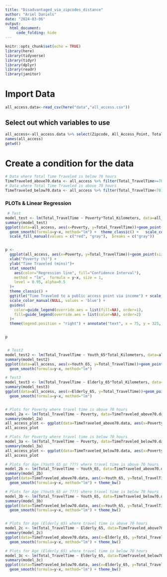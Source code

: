---
title: "Disadvantaged_via_zipcodes_distance"
author: "Ariel Daniels"
date: "2024-03-06"
output: 
  html_document:
     code_folding: hide
---

```{r setup, include=FALSE}
knitr::opts_chunk$set(echo = TRUE)
library(here)
library(tidyverse)
library(tidyr)
library(dplyr)
library(readr)
library(janitor)
```

# Import Data 
```{r}
all_access.data<-read_csv(here("data","all_access.csv"))
```
## Select out which variables to use
```{r}
all_access<-all_access.data %>% select(Zipcode, All_Access_Point, Total_TravelTime, Total_Kilometers, CIscore, Poverty, Youth_65, Elderly_65, Hispanic, White, African_American, Native_American, Asian_American, Pacific_Islander)
names(all_access)
getwd()
```
# Create a condition for the data
```{r}
# Data where Total Time Traveled is below 70 hours
TimeTraveled_above70.data <- all_access %>% filter(Total_TravelTime>=70)
# Data where Total Time Traveled is above 70 hours
TimeTraveled_below70.data <- all_access %>% filter(Total_TravelTime<70)
```

### PLOTs & Linear Regression 
```{r results=TRUE}

 # Test
model_test <- lm(Total_TravelTime ~ Poverty*Total_Kilometers, data=all_access)
summary(model_test)
ggplot(data=all_access, aes(x=Poverty, y=Total_TravelTime))+geom_point(color="black")+ labs(title="Time Traveled to a public access point via income", x="Poverty (%)", y="Time Traveled (mins)") +  
  geom_smooth(formula=y~x, method="lm") +  theme_classic() +   scale_color_manual(values = c("#377EB8")) +
  scale_fill_manual(values = c("red", "gray"),  breaks = c("gray"))


p <- 
  ggplot(all_access, aes(x=Poverty, y=Total_TravelTime))+geom_point(size=2, alpha=0.5, color="black") +
  xlab("Poverty (%)") +
  ylab("Time Traveled (mins)")+
  stat_smooth(
    aes(color="Regression line", fill="Confidence Interval"),
    method = "lm",  formula = y~x, size = 1,
    level = 0.95, alpha=0.5
  )+
  theme_classic() +
  ggtitle("Time Traveled to a public access point via income") + scale_fill_manual(NULL, values = 'gray') +
  scale_color_manual(NULL, values = 'blue') +
  guides(
    color=guide_legend(override.aes = list(fill=NA), order=1),
    fill=guide_legend(override.aes = list(color=NA), order=2)
  )+
  theme(legend.position = "right") + annotate("text", x = 75, y = 325, label = "p-value: < 2.2e-16") +  annotate("text", x = 75, y = 350, label = "Adjusted R-squared:  0.9848")


p


 # Test2
model_test2 <- lm(Total_TravelTime ~ Youth_65*Total_Kilometers, data=all_access)
summary(model_test2)
ggplot(data=all_access, aes(x=Youth_65, y=Total_TravelTime))+geom_point(color="black")+ labs(title="Time Traveled to a public access point via age", x="People under 65 (%)", y="Time Traveled (mins)") + geom_hline(yintercept=70, linetype="dashed") +
  geom_smooth(formula=y~x, method="lm")

# Test3
model_test3 <- lm(Total_TravelTime ~ Elderly_65*Total_Kilometers, data=all_access)
summary(model_test3)
ggplot(data=all_access, aes(x=Elderly_65, y=Total_TravelTime))+geom_point(color="black")+ labs(title="Time Traveled to a public access point via age", x="People 65 and older (%)", y="Time Traveled (mins)") + geom_hline(yintercept=70, linetype="dashed") +
  geom_smooth(formula=y~x, method="lm")


# Plots for Poverty where travel time is above 70 hours
model_2a <- lm(Total_TravelTime ~ Poverty, data=TimeTraveled_above70.data)
summary(model_2a)
all_access_plot <- ggplot(data=TimeTraveled_above70.data, aes(x=Poverty, y=Total_TravelTime))+geom_point(color="black")+ labs(title="Time Traveled to a public access point via income", x="Poverty (%)", y="Time Traveled (mins)") + geom_smooth(formula=y~x, method="lm") + theme_bw()
all_access_plot

# Plots for Poverty where travel time is below 70 hours
model_3a <- lm(Total_TravelTime ~ Poverty, data=TimeTraveled_below70.data)
summary(model_3a)
all_access_plot <- ggplot(data=TimeTraveled_below70.data, aes(x=Poverty, y=Total_TravelTime))+geom_point(color="black")+ labs(title="Time Traveled to a public access point via income", x="Poverty (%)", y="Time Traveled (mins)") + geom_smooth(formula=y~x, method="lm") + theme_bw()
all_access_plot

# Plots for Age (Youth_65 or ???) where travel time is above 70 hours
model_2b <- lm(Total_TravelTime ~ Youth_65, data=TimeTraveled_above70.data)
summary(model_2b)
ggplot(data=TimeTraveled_above70.data, aes(x=Youth_65, y=Total_TravelTime))+geom_point(color="black")+ labs(title="Time Traveled to a public access point via age", x="People under 65 (%)", y="Time Traveled (mins)") +
  geom_smooth(formula=y~x, method="lm") + theme_bw()

# Plots for Age (Youth_65 or ???) where travel time is below 70 hours
model_3b <- lm(Total_TravelTime ~ Youth_65, data=TimeTraveled_below70.data)
summary(model_3b)
ggplot(data=TimeTraveled_below70.data, aes(x=Youth_65, y=Total_TravelTime))+geom_point(color="black")+ labs(title="Time Traveled to a public access point via age", x="People under 65 (%)", y="Time Traveled (mins)") +
  geom_smooth(formula=y~x, method="lm") + theme_bw()


# Plots for Age (Elderly_65) where travel time is above 70 hours
model_2c <- lm(Total_TravelTime ~ Elderly_65, data=TimeTraveled_above70.data)
summary(model_2c)
ggplot(data=TimeTraveled_above70.data, aes(x=Elderly_65, y=Total_TravelTime))+geom_point(color="black")+ labs(title="Time Traveled to a public access point via age", x="People 65 and older (%)", y="Time Traveled (mins)") +
  geom_smooth(formula=y~x, method="lm") + theme_bw()

# Plots for Age (Elderly_65) where travel time is below 70 hours
model_3c <- lm(Total_TravelTime ~ Elderly_65, data=TimeTraveled_below70.data)
summary(model_3c)
ggplot(data=TimeTraveled_below70.data, aes(x=Elderly_65, y=Total_TravelTime))+geom_point(color="black")+ labs(title="Time Traveled to a public access point via age", x="People 65 and older (%)", y="Time Traveled (mins)") +
  geom_smooth(formula=y~x, method="lm") + theme_bw()

```


